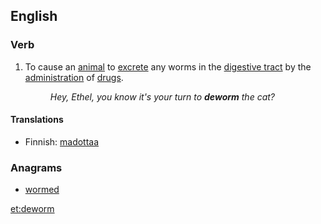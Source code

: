 ==English==

===Verb===
{{en-verb}}

# To cause an [[animal]] to [[excrete]] any worms in the [[digestive tract]] by the [[administration]] of [[drugs]].
#: ''Hey, Ethel, you know it's your turn to '''deworm''' the cat?''

====Translations====
{{trans-top|to cause to excrete worms}}
* Finnish: [[madottaa]]
{{trans-mid}}
{{trans-bottom}}

===Anagrams===
* [[wormed#English|wormed]]

[[et:deworm]]